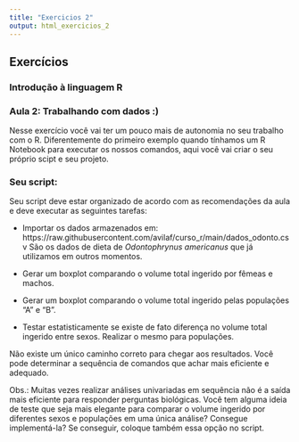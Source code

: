 ---
title: "Exercicios 2"
output: html_exercicios_2
---

## Exercícios

### Introdução à linguagem R 
### Aula 2: Trabalhando com dados :)

Nesse exercício você vai ter um pouco mais de autonomia no seu trabalho com o R. Diferentemente do primeiro exemplo quando tínhamos um R Notebook para executar os nossos comandos, aqui você vai criar o seu próprio scipt e seu projeto. 

### Seu script:

Seu script deve estar organizado de acordo com as recomendações da aula e deve executar as seguintes tarefas:

- Importar os dados armazenados em: https://raw.githubusercontent.com/avilaf/curso_r/main/dados_odonto.csv
São os dados de dieta de *Odontophrynus americanus* que já utilizamos em outros momentos.

- Gerar um boxplot comparando o volume total ingerido por fêmeas e machos. 

- Gerar um boxplot comparando o volume total ingerido pelas populações "A" e "B".

- Testar estatisticamente se existe de fato diferença no volume total ingerido entre sexos. Realizar o mesmo para populações.

Não existe um único caminho correto para chegar aos resultados. Você pode determinar a sequência de comandos que achar mais eficiente e adequado.

Obs.: Muitas vezes realizar análises univariadas em sequência não é a saída mais eficiente para responder perguntas biológicas. Você tem alguma ideia de teste que seja mais elegante para comparar o volume ingerido por diferentes sexos e populações em uma única análise? Consegue implementá-la? Se conseguir, coloque também essa opção no script. 

